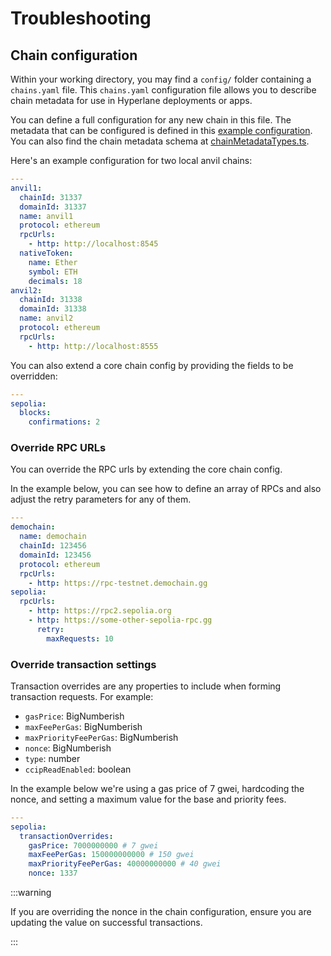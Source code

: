 # Troubleshooting

## Chain configuration

Within your working directory, you may find a `config/` folder containing a `chains.yaml` file. This `chains.yaml` configuration file allows you to describe chain metadata for use in Hyperlane deployments or apps.

You can define a full configuration for any new chain in this file. The metadata that can be configured is defined in this [example configuration](https://github.com/hyperlane-xyz/hyperlane-monorepo/blob/main/typescript/cli/examples/chain-config.yaml). You can also find the chain metadata schema at [chainMetadataTypes.ts](https://github.com/hyperlane-xyz/hyperlane-monorepo/blob/main/typescript/sdk/src/metadata/chainMetadataTypes.ts).

Here's an example configuration for two local anvil chains:

```yaml
---
anvil1:
  chainId: 31337
  domainId: 31337
  name: anvil1
  protocol: ethereum
  rpcUrls:
    - http: http://localhost:8545
  nativeToken:
    name: Ether
    symbol: ETH
    decimals: 18
anvil2:
  chainId: 31338
  domainId: 31338
  name: anvil2
  protocol: ethereum
  rpcUrls:
    - http: http://localhost:8555
```

You can also extend a core chain config by providing the fields to be overridden:

```yaml
---
sepolia:
  blocks:
    confirmations: 2
```

### Override RPC URLs

You can override the RPC urls by extending the core chain config.

In the example below, you can see how to define an array of RPCs and also adjust the retry parameters for any of them.

```yaml
---
demochain:
  name: demochain
  chainId: 123456
  domainId: 123456
  protocol: ethereum
  rpcUrls:
    - http: https://rpc-testnet.demochain.gg
sepolia:
  rpcUrls:
    - http: https://rpc2.sepolia.org
    - http: https://some-other-sepolia-rpc.gg
      retry:
        maxRequests: 10
```

### Override transaction settings

Transaction overrides are any properties to include when forming transaction requests. For example:

- `gasPrice`: BigNumberish
- `maxFeePerGas`: BigNumberish
- `maxPriorityFeePerGas`: BigNumberish
- `nonce`: BigNumberish
- `type`: number
- `ccipReadEnabled`: boolean

In the example below we're using a gas price of 7 gwei, hardcoding the nonce, and setting a maximum value for the base and priority fees.

```yaml
---
sepolia:
  transactionOverrides:
    gasPrice: 7000000000 # 7 gwei
    maxFeePerGas: 150000000000 # 150 gwei
    maxPriorityFeePerGas: 40000000000 # 40 gwei
    nonce: 1337
```

:::warning

If you are overriding the nonce in the chain configuration, ensure you are updating the value on successful transactions.

:::
